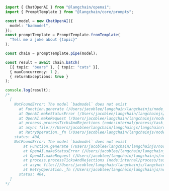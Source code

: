 ```typescript
import { ChatOpenAI } from "@langchain/openai";
import { PromptTemplate } from "@langchain/core/prompts";

const model = new ChatOpenAI({
  model: "badmodel",
});
const promptTemplate = PromptTemplate.fromTemplate(
  "Tell me a joke about {topic}"
);

const chain = promptTemplate.pipe(model);

const result = await chain.batch(
  [{ topic: "bears" }, { topic: "cats" }],
  { maxConcurrency: 1 },
  { returnExceptions: true }
);

console.log(result);
/*
  [
    NotFoundError: The model `badmodel` does not exist
      at Function.generate (/Users/jacoblee/langchain/langchainjs/node_modules/openai/src/error.ts:71:6)
      at OpenAI.makeStatusError (/Users/jacoblee/langchain/langchainjs/node_modules/openai/src/core.ts:381:13)
      at OpenAI.makeRequest (/Users/jacoblee/langchain/langchainjs/node_modules/openai/src/core.ts:442:15)
      at process.processTicksAndRejections (node:internal/process/task_queues:95:5)
      at async file:///Users/jacoblee/langchain/langchainjs/langchain/dist/chat_models/openai.js:514:29
      at RetryOperation._fn (/Users/jacoblee/langchain/langchainjs/node_modules/p-retry/index.js:50:12) {
    status: 404,
    NotFoundError: The model `badmodel` does not exist
        at Function.generate (/Users/jacoblee/langchain/langchainjs/node_modules/openai/src/error.ts:71:6)
        at OpenAI.makeStatusError (/Users/jacoblee/langchain/langchainjs/node_modules/openai/src/core.ts:381:13)
        at OpenAI.makeRequest (/Users/jacoblee/langchain/langchainjs/node_modules/openai/src/core.ts:442:15)
        at process.processTicksAndRejections (node:internal/process/task_queues:95:5)
        at async file:///Users/jacoblee/langchain/langchainjs/langchain/dist/chat_models/openai.js:514:29
        at RetryOperation._fn (/Users/jacoblee/langchain/langchainjs/node_modules/p-retry/index.js:50:12) {
      status: 404,
  ]
*/
```
